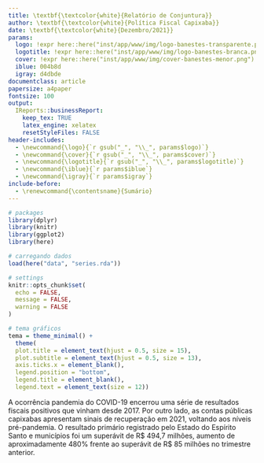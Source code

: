 ```yaml
---
title: \textbf{\textcolor{white}{Relatório de Conjuntura}}
author: \textbf{\textcolor{white}{Política Fiscal Capixaba}}
date: \textbf{\textcolor{white}{Dezembro/2021}}
params:
  logo: !expr here::here("inst/app/www/img/logo-banestes-transparente.png")
  logotitle: !expr here::here("inst/app/www/img/logo-banestes-branca.png")
  cover: !expr here::here("inst/app/www/img/cover-banestes-menor.png")
  iblue: 004b8d
  igray: d4dbde
documentclass: article
papersize: a4paper
fontsize: 100
output:
  IReports::businessReport:
    keep_tex: TRUE
    latex_engine: xelatex
    resetStyleFiles: FALSE
header-includes: 
  - \newcommand{\logo}{`r gsub("_", "\\_", params$logo)`}
  - \newcommand{\cover}{`r gsub("_", "\\_", params$cover)`}
  - \newcommand{\logotitle}{`r gsub("_", "\\_", params$logotitle)`}
  - \newcommand{\iblue}{`r params$iblue`}
  - \newcommand{\igray}{`r params$igray`}
include-before:
  - \renewcommand{\contentsname}{Sumário}
---
```



```r
# packages
library(dplyr)
library(knitr)
library(ggplot2)
library(here)

# carregando dados
load(here("data", "series.rda"))

# settings
knitr::opts_chunk$set(
  echo = FALSE,
  message = FALSE,
  warning = FALSE
)

# tema gráficos
tema = theme_minimal() +
  theme(
  plot.title = element_text(hjust = 0.5, size = 15),
  plot.subtitle = element_text(hjust = 0.5, size = 13),
  axis.ticks.x = element_blank(),
  legend.position = "bottom",
  legend.title = element_blank(),
  legend.text = element_text(size = 12))
```

\maketitle
<!--\tableofcontents-->
\clearpage

\section{Setor Público Capixaba} 
 \vspace{0.5cm}

A ocorrência pandemia do COVID-19 encerrou uma série de resultados fiscais positivos que vinham desde 2017. Por outro lado, as contas públicas capixabas apresentam sinais de recuperação em 2021, voltando aos níveis pré-pandemia. O resultado primário registrado pelo Estado do Espírito Santo e municípios foi um superávit de R$ 494,7 milhões, aumento de aproximadamente 480% frente ao superávit de R$ 85 milhões no trimestre anterior. 